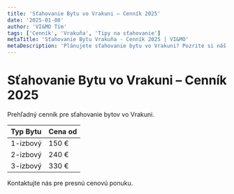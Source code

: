 ```yaml
---
title: 'Sťahovanie Bytu vo Vrakuni – Cenník 2025'
date: '2025-01-08'
author: 'VI&MO Tím'
tags: ['Cenník', 'Vrakuňa', 'Tipy na sťahovanie']
metaTitle: 'Sťahovanie Bytu Vrakuňa - Cenník 2025 | VI&MO'
metaDescription: 'Plánujete sťahovanie bytu vo Vrakuni? Pozrite si náš aktuálny cenník pre rok 2025 a naplánujte si svoj rozpočet. Férové ceny, žiadne skryté poplatky.'
---
```


# Sťahovanie Bytu vo Vrakuni – Cenník 2025

Prehľadný cenník pre sťahovanie bytov vo Vrakuni.

| Typ Bytu | Cena od |
| :--- | :--- |
| 1-izbový | 150 € |
| 2-izbový | 240 € |
| 3-izbový | 330 € |

Kontaktujte nás pre presnú cenovú ponuku.
